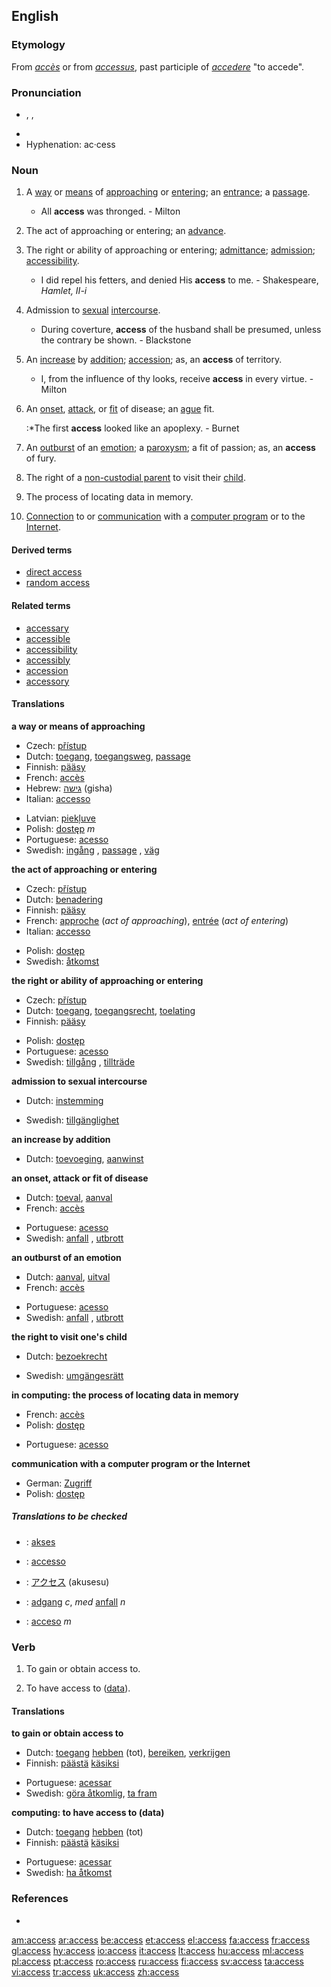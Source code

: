 ==English==

{{rank|ordinary|forms|complete|949|access|ways|grave|serious}}

===Etymology===
From {{F.}} ''[[accès]]'' or from {{L.}} ''[[accessus]]'', past participle of ''[[accedere]]'' "to accede".

===Pronunciation===
*{{AHD|ăkʹsĕs}}, {{IPA|/ˈæk.sɛs/}}, {{SAMPA|/"{ksEs/}}
*{{audio|en-us-access.ogg|Audio (US)}}
*Hyphenation: ac&middot;cess

===Noun===
{{en-noun|es|-}}
#{{uncountable}} A [[way]] or [[means]] of [[approach]]ing or [[enter]]ing; an [[entrance]]; a [[passage]].
#* All '''access''' was thronged. - Milton
#{{uncountable}} The act of approaching or entering; an [[advance]].
#{{uncountable}} The right or ability of approaching or entering; [[admittance]]; [[admission]]; [[accessibility]].
#* I did repel his fetters, and denied His '''access''' to me. - Shakespeare, ''Hamlet, II-i''
#{{uncountable}} Admission to [[sexual]] [[intercourse]].
#* During coverture, '''access''' of the husband shall be presumed, unless the contrary be shown. - Blackstone
#{{countable}} An [[increase]] by [[addition]]; [[accession]]; as, an '''access''' of territory.
#* I, from the influence of thy looks, receive '''access''' in every virtue. - Milton
#{{countable}} An [[onset]], [[attack]], or [[fit]] of disease; an [[ague]] fit.
#:*The first '''access''' looked like an apoplexy. - Burnet
#{{countable}} An [[outburst]] of an [[emotion]]; a [[paroxysm]]; a fit of passion; as, an '''access''' of fury.
#{{uncountable}} {{law}} The right of a [[non-custodial parent]] to visit their [[child]].
#{{uncountable}} {{computing}} The process of locating data in memory.
#{{uncountable}} {{internet}} [[connection|Connection]] to or [[communication]] with a [[computer program]] or to the [[Internet]].

====Derived terms====
*[[direct access]]
*[[random access]]

====Related terms====
* [[accessary]]
* [[accessible]]
* [[accessibility]]
* [[accessibly]]
* [[accession]]
* [[accessory]]

====Translations====
'''a way or means of approaching'''
{{top}}
*Czech: [[přístup]] {{m}}
*Dutch: [[toegang]], [[toegangsweg]], [[passage]]
*Finnish: [[pääsy]]
*French: [[accès]] {{m}}
*Hebrew: [[גישה]] (gisha)
*Italian: [[accesso]] {{m}}
{{mid}}
*Latvian: [[piekļuve]]
*Polish: [[dostęp]] ''m''
*Portuguese: [[acesso]] {{m}}
*Swedish: [[ingång]] {{c}}, [[passage]] {{c}}, [[väg]] {{c}}
{{bottom}}

'''the act of approaching or entering'''
{{top}}
*Czech: [[přístup]] {{m}}
*Dutch: [[benadering]]
*Finnish: [[pääsy]]
*French: [[approche]] {{f}} (''act of approaching''), [[entrée#French|entrée]] {{f}} (''act of entering'')
*Italian: [[accesso]] {{m}}
{{mid}}
*Polish: [[dostęp]] {{m}}
*Swedish: [[åtkomst]] {{c}}
{{bottom}}

'''the right or ability of approaching or entering'''
{{top}}
*Czech: [[přístup]] {{m}}
*Dutch: [[toegang]], [[toegangsrecht]], [[toelating]]
*Finnish: [[pääsy]]
{{mid}}
*Polish: [[dostęp]] {{m}}
*Portuguese: [[acesso]] {{m}}
*Swedish: [[tillgång]] {{c}}, [[tillträde]] {{c}}
{{bottom}}

'''admission to sexual intercourse'''
{{top}}
*Dutch: [[instemming]]
{{mid}}
*Swedish: [[tillgänglighet]] {{c}}
{{bottom}}

'''an increase by addition'''
{{top}}
*Dutch: [[toevoeging]], [[aanwinst]]
{{mid}}
{{bottom}}

'''an onset, attack or fit of disease'''
{{top}}
*Dutch: [[toeval]], [[aanval]]
*French: [[accès]] {{m}}
{{mid}}
*Portuguese: [[acesso]] {{m}}
*Swedish: [[anfall]] {{n}}, [[utbrott]] {{n}}
{{bottom}}

'''an outburst of an emotion'''
{{top}}
*Dutch: [[aanval]], [[uitval]]
*French: [[accès]] {{m}}
{{mid}}
*Portuguese: [[acesso]] {{m}}
*Swedish: [[anfall]] {{n}}, [[utbrott]] {{n}}
{{bottom}}

'''the right to visit one's child'''
{{top}}
*Dutch: [[bezoekrecht]] {{n}}
{{mid}}
*Swedish: [[umgängesrätt]] {{c}}
{{bottom}}

'''in computing: the process of locating data in memory'''
{{top}}
*French: [[accès]] {{m}}
*Polish: [[dostęp]] {{m}}
{{mid}}
*Portuguese: [[acesso]] {{m}}
{{bottom}}

'''communication with a computer program or the Internet'''
{{top}}
*German: [[Zugriff]] {{m}}
*Polish: [[dostęp]] {{m}}
{{mid}}
{{bottom}}

=====Translations to be checked=====
{{checktrans}}
*{{ttbc|Indonesian}}: [[akses]]
*{{ttbc|Interlingua}}: [[accesso]]
*{{ttbc|Japanese}}: [[アクセス]] (akusesu)
*{{ttbc|Norwegian}}: [[adgang]] ''c'', ''med'' [[anfall]] ''n''
*{{ttbc|Spanish}}: [[acceso]] ''m''

===Verb===
{{en-verb|access|es}}

# {{transitive}} To gain or obtain access to.
# {{transitive}} {{computing}} To have access to ([[data]]).

====Translations====
'''to gain or obtain access to'''
{{top}}
* Dutch: [[toegang]] [[hebben]] (tot), [[bereiken]], [[verkrijgen]]
*Finnish: [[päästä]] [[käsiksi]]
{{mid}}
*Portuguese: [[acessar]]
*Swedish: [[göra åtkomlig]], [[ta fram]]
{{bottom}}

'''computing: to have access to (data)'''
{{top}}
*Dutch: [[toegang]] [[hebben]] (tot)
*Finnish: [[päästä]] [[käsiksi]]
{{mid}}
*Portuguese: [[acessar]]
*Swedish: [[ha åtkomst]]
{{bottom}}

===References===
*{{R:1913}}

[[am:access]]
[[ar:access]]
[[be:access]]
[[et:access]]
[[el:access]]
[[fa:access]]
[[fr:access]]
[[gl:access]]
[[hy:access]]
[[io:access]]
[[it:access]]
[[lt:access]]
[[hu:access]]
[[ml:access]]
[[pl:access]]
[[pt:access]]
[[ro:access]]
[[ru:access]]
[[fi:access]]
[[sv:access]]
[[ta:access]]
[[vi:access]]
[[tr:access]]
[[uk:access]]
[[zh:access]]